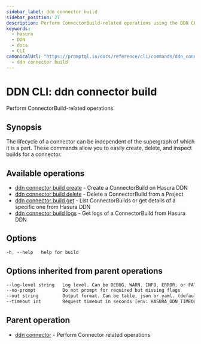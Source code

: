 ```yaml
---
sidebar_label: ddn connector build
sidebar_position: 27
description: Perform ConnectorBuild-related operations using the DDN CLI
keywords:
  - hasura
  - DDN
  - docs
  - CLI
canonicalUrl: "https://promptql.io/docs/reference/cli/commands/ddn_connector_build"
  - ddn connector build
---
```


# DDN CLI: ddn connector build

Perform ConnectorBuild-related operations.

## Synopsis

The lifecycle of a connector can be independent of the supergraph of which it is a part. These commands allow you to easily create, delete, and inspect builds for a connector.

## Available operations

- [ddn connector build create](/reference/cli/commands/ddn_connector_build_create) - Create a ConnectorBuild on Hasura DDN
- [ddn connector build delete](/reference/cli/commands/ddn_connector_build_delete) - Delete a ConnectorBuild from a Project
- [ddn connector build get](/reference/cli/commands/ddn_connector_build_get) - List ConnectorBuilds or get details of a specific one from Hasura DDN
- [ddn connector build logs](/reference/cli/commands/ddn_connector_build_logs) - Get logs of a ConnectorBuild from Hasura DDN

## Options

```sass
-h, --help   help for build
```

## Options inherited from parent operations

```sass
--log-level string   Log level. Can be DEBUG, WARN, INFO, ERROR, or FATAL. (default "INFO")
--no-prompt          Do not prompt for required but missing flags
--out string         Output format. Can be table, json or yaml. (default "table")
--timeout int        Request timeout in seconds [env: HASURA_DDN_TIMEOUT] (default 100)
```

## Parent operation

- [ddn connector](/reference/cli/commands/ddn_connector) - Perform Connector related operations

